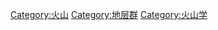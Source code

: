 {{Catmore}}

[[Category:火山|Category:火山]]
[[Category:地层群|Category:地层群]]
[[Category:火山学|Category:火山学]]